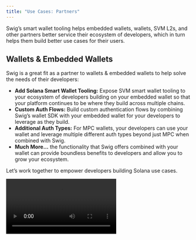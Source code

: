 ```yaml
---
title: "Use Cases: Partners"
---
```


Swig’s smart wallet tooling helps embedded wallets, wallets, SVM L2s, and other partners better service their ecosystem of developers, which in turn helps them build better use cases for their users.

## **Wallets & Embedded Wallets**

Swig is a great fit as a partner to wallets & embedded wallets to help solve the needs of their developers:

- **Add Solana Smart Wallet Tooling:** Expose SVM smart wallet tooling to your ecosystem of developers building on your embedded wallet so that your platform continues to be where they build across multiple chains.
- **Custom Auth Flows:** Build custom authentication flows by combining Swig’s wallet SDK with your embedded wallet for your developers to leverage as they build.
- **Additional Auth Types:** For MPC wallets, your developers can use your wallet and leverage multiple different auth types beyond just MPC when combined with Swig.
- **Much More…** the functionality that Swig offers combined with your wallet can provide boundless benefits to developers and allow you to grow your ecosystem.

Let’s work together to empower developers building Solana use cases.

<video controls className="w-full aspect-video" src="/videos/Telegram-Wallet-Demo-compressed.mp4" preload="metadata" type="video/mp4" />

## **SVM L2s**

Swig can help SVM L2s build a robust ecosystem:

- **Build Better Apps:** Swig’s smart wallet functionality combined with the benefits of SVM offer developers with the tooling to create the most compelling apps. Ensuring your ecosystem of developers are building on Swig will set your chain up well for user adoption growth as users will be drawn to apps that have the advanced functionality that building on Swig can create.
- **Reduce Onboarding Frictions:** Swig’s cross-chain functionality enables developers to build apps that operate across multiple SVM chains without UX frictions since users can operate across SVM chains with one Swig wallet. This means that developers building on Swig will have an easier time bringing users to your chain.

Let’s work together to bring adoption to your chain.

## **And more…**

Swig’s primitives allow for an endless number of possibilities across any use case. We are powering use cases across payments, dApps, AI, cross-chain, custodians, exchanges, gaming apps and more. If you are looking to grow your ecosystems of developers and users, it’s very likely that partnering with Swig can help accelerate that.

Get in touch with our team [here](https://forms.gle/VmQSNmLFhVm8AZGz8).